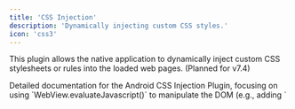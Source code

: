 ```yaml
---
title: 'CSS Injection'
description: 'Dynamically injecting custom CSS styles.'
icon: 'css3'
---
```



This plugin allows the native application to dynamically inject custom CSS stylesheets or rules into the loaded web pages. (Planned for v7.4)

<Tabs>
 <Tab title="Android">
    <Info>
    Detailed documentation for the Android CSS Injection Plugin, focusing on using `WebView.evaluateJavascript()` to manipulate the DOM (e.g., adding `<style>` tags or modifying element styles directly), methods for triggering injection (e.g., based on URL, native events), and potential use cases, will be added here soon.
    </Info>
 </Tab>
 <Tab title="iOS">
    <Info>
    Detailed documentation for the iOS CSS Injection Plugin, focusing on using `WKWebView.evaluateJavaScript()` or `WKUserScript` to inject CSS rules or modify the DOM, methods for triggering injection, and potential use cases, will be added here soon.
    </Info>
 </Tab>
</Tabs>